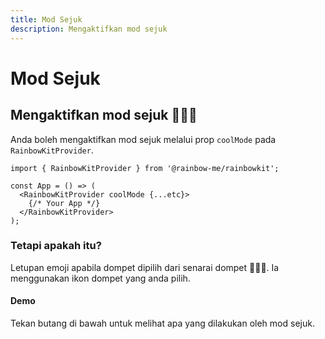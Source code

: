 ```yaml
---
title: Mod Sejuk
description: Mengaktifkan mod sejuk
---
```


# Mod Sejuk

## Mengaktifkan mod sejuk 🌈🌈🌈

Anda boleh mengaktifkan mod sejuk melalui prop `coolMode` pada `RainbowKitProvider`.

```tsx
import { RainbowKitProvider } from '@rainbow-me/rainbowkit';

const App = () => (
  <RainbowKitProvider coolMode {...etc}>
    {/* Your App */}
  </RainbowKitProvider>
);
```

### Tetapi apakah itu?

Letupan emoji apabila dompet dipilih dari senarai dompet 🌈🌈🌈. Ia menggunakan ikon dompet yang anda pilih.

#### Demo

Tekan butang di bawah untuk melihat apa yang dilakukan oleh mod sejuk.

<CoolMode />

